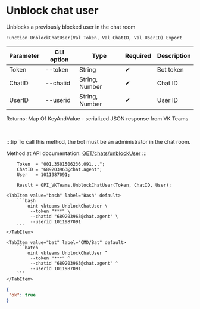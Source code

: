 ﻿---
sidebar_position: 9
---


# Unblock chat user
 Unblocks a previously blocked user in the chat room



`Function UnblockChatUser(Val Token, Val ChatID, Val UserID) Export`

  | Parameter | CLI option | Type | Required | Description |
  |-|-|-|-|-|
  | Token | --token | String | &#x2714; | Bot token |
  | ChatID | --chatid | String, Number | &#x2714; | Chat ID |
  | UserID | --userid | String, Number | &#x2714; | User ID |

  
  Returns:  Map Of KeyAndValue - serialized JSON response from VK Teams

<br/>

:::tip
To call this method, the bot must be an administrator in the chat room.

 Method at API documentation: [GET ​​/chats/unblockUser](https://teams.vk.com/botapi/#/chats/get_chats_unblockUser)
:::
<br/>


```bsl title="1C:Enterprise/OneScript code example"
    Token  = "001.3501506236.091...";
    ChatID = "689203963@chat.agent";
    User   = 1011987091;

    Result = OPI_VKTeams.UnblockChatUser(Token, ChatID, User);
```
 

 <Tabs>
  
    <TabItem value="bash" label="Bash" default>
        ```bash
            oint vkteams UnblockChatUser \
             --token "***" \
             --chatid "689203963@chat.agent" \
             --userid 1011987091
        ```
    </TabItem>
  
    <TabItem value="bat" label="CMD/Bat" default>
        ```batch
            oint vkteams UnblockChatUser ^
             --token "***" ^
             --chatid "689203963@chat.agent" ^
             --userid 1011987091
        ```
    </TabItem>
</Tabs>


```json title="Result"
{
 "ok": true
}
```

